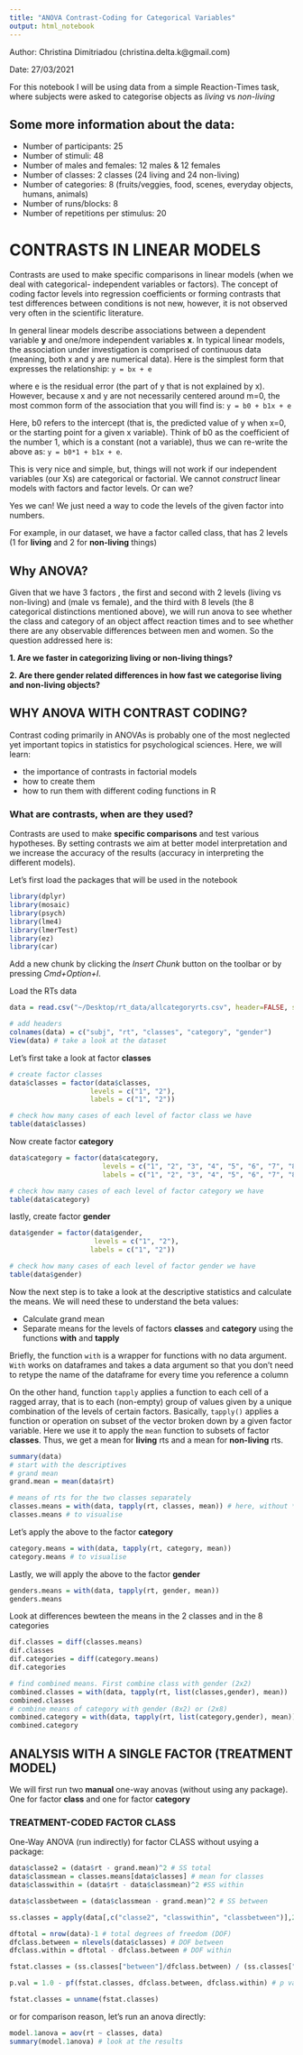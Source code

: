 ```yaml
---
title: "ANOVA Contrast-Coding for Categorical Variables"
output: html_notebook
---
```


Author: Christina Dimitriadou (christina.delta.k@gmail.com)

Date: 27/03/2021

For this notebook I will be using data from a simple Reaction-Times task, where subjects were asked to categorise objects as *living* vs *non-living*

## Some more information about the data:
* Number of participants: 25
* Number of stimuli: 48 
* Number of males and females: 12 males & 12 females
* Number of classes: 2 classes (24 living and 24 non-living)
* Number of categories: 8 (fruits/veggies, food, scenes, everyday objects, humans, animals)
* Number of runs/blocks: 8
* Number of repetitions per stimulus: 20

# CONTRASTS IN LINEAR MODELS 
Contrasts are used to make specific comparisons in linear models (when we deal with categorical- 
independent variables or factors).
The concept of coding factor levels into regression coefficients or forming contrasts 
that test differences between conditions is not new, however, it is not observed very often in the scientific literature. 

In general linear models describe associations between a dependent variable **y** and one/more independent variables **x**. In typical linear models, the association under investigation is comprised of continuous data (meaning, both x and y are numerical data). Here is the simplest form that expresses the relationship:
```y = bx + e```

where e is the residual error (the part of y that is not explained by x). 
However, because x and y are not necessarily centered around m=0, the most common form of the association that you will find is:
```y = b0 + b1x + e```

Here, b0 refers to the intercept (that is, the predicted value of y when x=0, or the starting point for a given x variable). Think of b0 as the coefficient of the number 1, which is a constant (not a variable), thus we can re-write the above as:
```y = b0*1 + b1x + e```. 

This is very nice and simple, but, things will not work if our independent variables (our Xs) are categorical or factorial. We cannot *construct* linear models with factors and factor levels. 
Or can we? 

Yes we can! We just need a way to code the levels of the given factor into numbers.

For example, in our dataset, we have a factor called class, that has 2 levels (1 for **living** and 2 for **non-living** things)

## Why ANOVA?
Given that we have 3 factors , the first and second with 2 levels (living vs non-living) and (male vs female), and 
the third with 8 levels (the 8 categorical distinctions mentioned above), we will run 
anova to see whether the class and category of an object affect reaction times and to see whether there are any observable differences between men and women. 
So the question addressed here is:

**1. Are we faster in categorizing living or non-living things?**

**2. Are there gender related differences in how fast we categorise living and non-living objects?** 

## WHY ANOVA WITH CONTRAST CODING?
Contrast coding primarily in ANOVAs is probably one of the most neglected yet important topics in statistics for psychological sciences. Here, we will learn:

* the importance of contrasts in factorial models 
* how to create them  
* how to run them with different coding functions in R

### What are contrasts, when are they used?
Contrasts are used to make **specific comparisons** and test various hypotheses. By setting contrasts we aim at better model interpretation and we increase the accuracy of the results (accuracy in interpreting the different models). 

Let's first load the packages that will be used in the notebook

```r
library(dplyr)
library(mosaic)
library(psych)
library(lme4)
library(lmerTest)
library(ez)
library(car)
```

Add a new chunk by clicking the *Insert Chunk* button on the toolbar or by pressing *Cmd+Option+I*.

Load the RTs data 
```r
data = read.csv("~/Desktop/rt_data/allcategoryrts.csv", header=FALSE, sep=";")

# add headers
colnames(data) = c("subj", "rt", "classes", "category", "gender")
View(data) # take a look at the dataset
```

Let's first take a look at factor **classes**
```r
# create factor classes
data$classes = factor(data$classes,
                    levels = c("1", "2"),
                    labels = c("1", "2"))

# check how many cases of each level of factor class we have
table(data$classes)
```

Now create factor **category** 
```r
data$category = factor(data$category,
                       levels = c("1", "2", "3", "4", "5", "6", "7", "8"),
                       labels = c("1", "2", "3", "4", "5", "6", "7", "8"))

# check how many cases of each level of factor category we have
table(data$category)
```

lastly, create factor **gender**
```r
data$gender = factor(data$gender,
                     levels = c("1", "2"),
                    labels = c("1", "2"))

# check how many cases of each level of factor gender we have
table(data$gender)

```

Now the next step is to take a look at the descriptive statistics and calculate the means. We will need these to understand the beta values:

* Calculate grand mean
* Separate means for the levels of factors **classes** and **category** using the functions **with** and **tapply** 

Briefly, the function ```with``` is a wrapper for functions with no data argument. ```With``` works on dataframes and takes a data argument so that you don't need to retype the name of the dataframe for every time you reference a column

On the other hand, function ```tapply``` applies a function to each cell of a ragged array, that is to each (non-empty) group of values given by a unique combination of the levels of certain factors. Basically, ```tapply()``` applies a function or operation on subset of the vector broken down by a given factor variable. Here we use it to apply the ```mean``` function to subsets of factor **classes**. Thus, we get a mean for **living** rts and a mean for **non-living** rts. 
```r
summary(data)
# start with the descriptives 
# grand mean
grand.mean = mean(data$rt)

# means of rts for the two classes separately 
classes.means = with(data, tapply(rt, classes, mean)) # here, without *with* we would type data$rt, data$class, etc... 
classes.means # to visualise 
```

Let's apply the above to the factor **category**
```r
category.means = with(data, tapply(rt, category, mean))
category.means # to visualise 
```

Lastly, we will apply the above to the factor **gender**
```r
genders.means = with(data, tapply(rt, gender, mean))
genders.means
```


Look at differences bewteen the means in the 2 classes and in the 8 categories
```r
dif.classes = diff(classes.means)
dif.classes
dif.categories = diff(category.means)
dif.categories

# find combined means. First combine class with gender (2x2)
combined.classes = with(data, tapply(rt, list(classes,gender), mean))
combined.classes
# combine means of category with gender (8x2) or (2x8)
combined.category = with(data, tapply(rt, list(category,gender), mean))
combined.category
```

## ANALYSIS WITH A SINGLE FACTOR (TREATMENT MODEL)
We will first run two **manual** one-way anovas (without using any package). One for factor **class** and one for factor **category**

### TREATMENT-CODED FACTOR CLASS 
 One-Way ANOVA (run indirectly) for factor CLASS without usying a package:
```r
data$classe2 = (data$rt - grand.mean)^2 # SS total
data$classmean = classes.means[data$classes] # mean for classes 
data$classwithin = (data$rt - data$classmean)^2 #SS within

data$classbetween = (data$classmean - grand.mean)^2 # SS between 

ss.classes = apply(data[,c("classe2", "classwithin", "classbetween")],2,sum) # sum of squares total, within, and between

dftotal = nrow(data)-1 # total degrees of freedom (DOF)
dfclass.between = nlevels(data$classes) # DOF between
dfclass.within = dftotal - dfclass.between # DOF within 

fstat.classes = (ss.classes["between"]/dfclass.between) / (ss.classes["within"]/dfclass.within) # F stat = MS BETWEEN/ MS WITHIN

p.val = 1.0 - pf(fstat.classes, dfclass.between, dfclass.within) # p value

fstat.classes = unname(fstat.classes)

```
 
or for comparison reason, let's run an anova directly:
```r
model.1anova = aov(rt ~ classes, data)
summary(model.1anova) # look at the results
```



